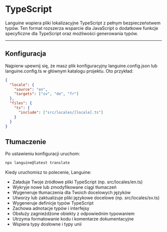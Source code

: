 # TypeScript

Languine wspiera pliki lokalizacyjne TypeScript z pełnym bezpieczeństwem typów. Ten format rozszerza wsparcie dla JavaScript o dodatkowe funkcje specyficzne dla TypeScript oraz możliwości generowania typów.

---

## Konfiguracja

Najpierw upewnij się, że masz plik konfiguracyjny languine.config.json lub languine.config.ts w głównym katalogu projektu. Oto przykład:

```json
{
  "locale": {
    "source": "en",
    "targets": ["sv", "de", "fr"]
  },
  "files": {
    "ts": {
      "include": ["src/locales/[locale].ts"]
    }
  }
}
```

## Tłumaczenie

Po ustawieniu konfiguracji uruchom:

```bash
npx languine@latest translate
```

Kiedy uruchomisz to polecenie, Languine:

- Załaduje Twoje źródłowe pliki TypeScript (np. src/locales/en.ts)
- Wykryje nowe lub zmodyfikowane ciągi tłumaczeń
- Wygeneruje tłumaczenia dla Twoich docelowych języków
- Utworzy lub zaktualizuje pliki językowe docelowe (np. src/locales/sv.ts)
- Wygeneruje definicje typów TypeScript
- Zachowa adnotacje typów i interfejsy
- Obsłuży zagnieżdżone obiekty z odpowiednim typowaniem
- Utrzyma formatowanie kodu i komentarze dokumentacyjne
- Wspiera typy dosłowne i typy unii

